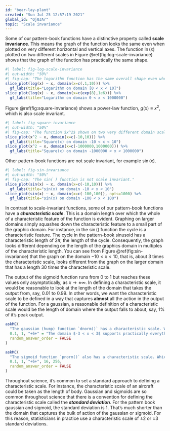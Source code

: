 ```yaml
---
id: "bear-lay-plant"
created: "Sun Jul 25 12:57:19 2021"
global_id: "Qj0JAr"
topic: "Scale invariance"
---
```


Some of our pattern-book functions have a distinctive property called **scale invariance**. This means the graph of the function looks the same even when plotted on very different horizontal and vertical axes. The function $\ln(x)$ plotted on two different scales in Figure \@ref(fig:log-scale-invariance) shows that the graph of the function has practically the same shape. 

```r
#| label: fig-log-scale-invariance
#| out-width: "50%"
#| fig-cap: "The logarithm function has the same overall shape even when plotted on domains of very different scales."
slice_plot(log(x) ~ x, domain(x=c(.1,10))) %>%
  gf_labs(title="Logarithm on domain [0 < x < 10]")
slice_plot(log(x) ~ x, domain(x=c(exp(8),1e6))) %>%
  gf_labs(title="Logarithm on domain 0 < x < 1000000")
```

Figure \@ref(fig:square-invariance) shows a power-law function, $g(x) \equiv x^2$, which is also scale invariant.

```r
#| label: fig-square-invariance
#| out-width: "50%"
#| fig-cap: "The function $x^2$ shown on two very different domain scales has the same overall shape."
slice_plot(x^2 ~ x, domain(x=c(-10,10))) %>%
  gf_labs(title="Square(x) on domain -10 < x < 10")
slice_plot(x^2 ~ x, domain(x=c(-1000000,1000000))) %>%
  gf_labs(title="Square(x) on domain -1000000 < x < 1000000")
```

Other pattern-book functions are not scale invariant, for example $\sin(x)$.

```r
#| label: fig-sin-invariance
#| out-width: "50%"
#| fig-cap: "The sin( ) function is not scale invariant."
slice_plot(sin(x) ~ x, domain(x=c(-10,10))) %>%
  gf_labs(title="sin(x) on domain -10 < x < 10")
slice_plot(sin(x) ~ x, domain(x=c(-100,100)), npts=1000) %>%
  gf_labs(title="sin(x) on domain -100 < x < 100")
```

In contrast to scale-invariant functions, some of our pattern-book functions have a ***characteristic scale***. This is a domain length over which the whole of a characteristic feature of the function is evident. Graphing on larger domains simply squashes down the characteristic feature to a small part of the graphic domain. For instance, in the $\sin()$ function the cycle is a characteristic feature. The cycle in the pattern-book sinusoid has a characteristic length of $2 \pi$, the length of the cycle. Consequently, the graph looks different depending on the length of the graphics domain in multiples of the characteristic length. You can see from Figure \@ref(fig:sin-invariance) that the graph on the domain $-10 < x < 10$, that is, about 3 times the characteristic scale, looks different from the graph on the larger domain that has a length 30 times the characteristic scale.

The output of the sigmoid function runs from 0 to 1 but reaches these values only asymptotically, as $x \rightarrow \pm \infty$. In defining a characteristic scale, it would be reasonable to look at the length of the domain that takes the output from, say, 0.01 to 0.99. In other words, we want the characteristic scale to be defined in a way that captures **almost** all the action in the output of the function. For a gaussian, a reasonable definition of a characteristic scale would be the length of domain where the output falls to about, say, 1% of it's peak output.
 
```r
askMC(
  "The gaussian (hump) function `dnorm()` has a characteristic scale. Which of these is a domain length that can encompass the characteristic shape of the gaussian?",
  0.1, 1, "+6+" = "The domain $-3 < x < 3$ supports practically everything.", 16, 256,
  random_answer_order = FALSE
)
```

```r
askMC(
  "The sigmoid function `pnorm()` also has a characteristic scale. Which of these is a domain length that can encompass the characteristic shape of the sigmoid?",
  0.1, 1, "+6+", 16, 256,
  random_answer_order = FALSE
)
```

Throughout science, it's common to set a standard approach to defining a characteristic scale. For instance, the characteristic scale of an aircraft could be taken as the length of body. Gaussian and sigmoids are so common throughout science that there is a convention for defining the characteristic scale called the ***standard deviation***. For the pattern book gaussian and sigmoid, the standard deviation is 1. That's much shorter than the domain that captures the bulk of action of the gaussian or sigmoid. For this reason, statisticians in practice use a characteristic scale of $\pm 2$ or $\pm 3$ standard deviations. 
